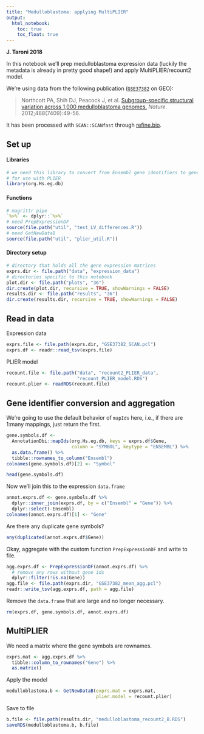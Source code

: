 ```yaml
---
title: "Medulloblastoma: applying MultiPLIER"
output:   
  html_notebook: 
    toc: true
    toc_float: true
---
```


**J. Taroni 2018**

In this notebook we'll prep medulloblastoma expression data (luckily the 
metadata is already in pretty good shape!) and apply MultiPLIER/recount2 model.

We're using data from the following publication 
([`GSE37382`](https://www.ncbi.nlm.nih.gov/geo/query/acc.cgi?acc=GSE37382) 
on GEO):

> Northcott PA, Shih DJ, Peacock J, et al. [Subgroup-specific structural 
variation across 1,000 medulloblastoma 
genomes.](https://dx.doi.org/10.1038/nature11327) _Nature._ 
2012;488(7409):49-56. 

It has been processed with `SCAN::SCANfast` through 
[refine.bio](https://www.refine.bio/).

## Set up

#### Libraries

```r
# we need this library to convert from Ensembl gene identifiers to gene symbols
# for use with PLIER
library(org.Hs.eg.db)
```

#### Functions

```r
# magrittr pipe
`%>%` <- dplyr::`%>%`
# need PrepExpressionDF
source(file.path("util", "test_LV_differences.R"))
# need GetNewDataB
source(file.path("util", "plier_util.R"))
```

#### Directory setup

```r
# directory that holds all the gene expression matrices
exprs.dir <- file.path("data", "expression_data")
# directories specific to this notebook
plot.dir <- file.path("plots", "36")
dir.create(plot.dir, recursive = TRUE, showWarnings = FALSE)
results.dir <- file.path("results", "36")
dir.create(results.dir, recursive = TRUE, showWarnings = FALSE)
```

## Read in data

Expression data

```r
exprs.file <- file.path(exprs.dir, "GSE37382_SCAN.pcl")
exprs.df <- readr::read_tsv(exprs.file)
```

PLIER model

```r
recount.file <- file.path("data", "recount2_PLIER_data", 
                          "recount_PLIER_model.RDS")
recount.plier <- readRDS(recount.file)
```

## Gene identifier conversion and aggregation

We're going to use the default behavior of `mapIds` here, i.e., if there are
1:many mappings, just return the first.

```r
gene.symbols.df <- 
  AnnotationDbi::mapIds(org.Hs.eg.db, keys = exprs.df$Gene, 
                        column = "SYMBOL", keytype = "ENSEMBL") %>%
  as.data.frame() %>%
  tibble::rownames_to_column("Ensembl")
colnames(gene.symbols.df)[2] <- "Symbol"
```

```r
head(gene.symbols.df)
```

Now we'll join this to the expression `data.frame`

```r
annot.exprs.df <- gene.symbols.df %>%
  dplyr::inner_join(exprs.df, by = c("Ensembl" = "Gene")) %>%
  dplyr::select(-Ensembl)
colnames(annot.exprs.df)[1] <- "Gene"
```

Are there any duplicate gene symbols?

```r
any(duplicated(annot.exprs.df$Gene))
```

Okay, aggregate with the custom function `PrepExpressionDF` and write to file.

```r
agg.exprs.df <- PrepExpressionDF(annot.exprs.df) %>%
  # remove any rows without gene ids
  dplyr::filter(!is.na(Gene))
agg.file <- file.path(exprs.dir, "GSE37382_mean_agg.pcl")
readr::write_tsv(agg.exprs.df, path = agg.file)
```

Remove the `data.frame` that are large and no longer necessary.

```r
rm(exprs.df, gene.symbols.df, annot.exprs.df)
```

## MultiPLIER

We need a matrix where the gene symbols are rownames.

```r
exprs.mat <- agg.exprs.df %>%
  tibble::column_to_rownames("Gene") %>%
  as.matrix()
```

Apply the model

```r
medulloblastoma.b <- GetNewDataB(exprs.mat = exprs.mat,
                                 plier.model = recount.plier)
```

Save to file

```r
b.file <- file.path(results.dir, "medulloblastoma_recount2_B.RDS")
saveRDS(medulloblastoma.b, b.file)
```

